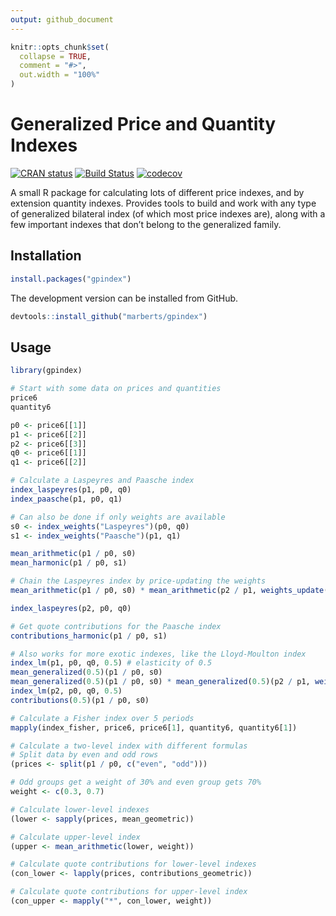 ```yaml
---
output: github_document
---
```


<!-- README.md is generated from README.Rmd. Please edit that file. -->

```r
knitr::opts_chunk$set(
  collapse = TRUE,
  comment = "#>",
  out.width = "100%"
)
```

# Generalized Price and Quantity Indexes

<!-- Badges -->
[![CRAN status](https://www.r-pkg.org/badges/version/gpindex)](https://cran.r-project.org/package=gpindex)
[![Build Status](https://travis-ci.org/marberts/gpindex.svg?branch=master)](https://travis-ci.org/marberts/gpindex)
[![codecov](https://codecov.io/gh/marberts/gpindex/branch/master/graph/badge.svg)](https://codecov.io/gh/marberts/gpindex)

A small R package for calculating lots of different price indexes, and by extension quantity indexes. Provides tools to build and work with any type of generalized bilateral index (of which most price indexes are), along with a few important indexes that don't belong to the generalized family. 

## Installation

```r
install.packages("gpindex")
```

The development version can be installed from GitHub.

```r
devtools::install_github("marberts/gpindex")
```

## Usage

```r
library(gpindex)

# Start with some data on prices and quantities
price6
quantity6

p0 <- price6[[1]]
p1 <- price6[[2]]
p2 <- price6[[3]]
q0 <- price6[[1]]
q1 <- price6[[2]]

# Calculate a Laspeyres and Paasche index
index_laspeyres(p1, p0, q0)
index_paasche(p1, p0, q1)

# Can also be done if only weights are available
s0 <- index_weights("Laspeyres")(p0, q0)
s1 <- index_weights("Paasche")(p1, q1)

mean_arithmetic(p1 / p0, s0)
mean_harmonic(p1 / p0, s1)

# Chain the Laspeyres index by price-updating the weights
mean_arithmetic(p1 / p0, s0) * mean_arithmetic(p2 / p1, weights_update(p1 / p0, s0))

index_laspeyres(p2, p0, q0)

# Get quote contributions for the Paasche index
contributions_harmonic(p1 / p0, s1)

# Also works for more exotic indexes, like the Lloyd-Moulton index
index_lm(p1, p0, q0, 0.5) # elasticity of 0.5
mean_generalized(0.5)(p1 / p0, s0)
mean_generalized(0.5)(p1 / p0, s0) * mean_generalized(0.5)(p2 / p1, weights_factor(0.5)(p1 / p0, s0))
index_lm(p2, p0, q0, 0.5)
contributions(0.5)(p1 / p0, s0)

# Calculate a Fisher index over 5 periods
mapply(index_fisher, price6, price6[1], quantity6, quantity6[1])

# Calculate a two-level index with different formulas
# Split data by even and odd rows
(prices <- split(p1 / p0, c("even", "odd")))

# Odd groups get a weight of 30% and even group gets 70%
weight <- c(0.3, 0.7)

# Calculate lower-level indexes
(lower <- sapply(prices, mean_geometric))

# Calculate upper-level index
(upper <- mean_arithmetic(lower, weight))

# Calculate quote contributions for lower-level indexes
(con_lower <- lapply(prices, contributions_geometric))

# Calculate quote contributions for upper-level index
(con_upper <- mapply("*", con_lower, weight))
```